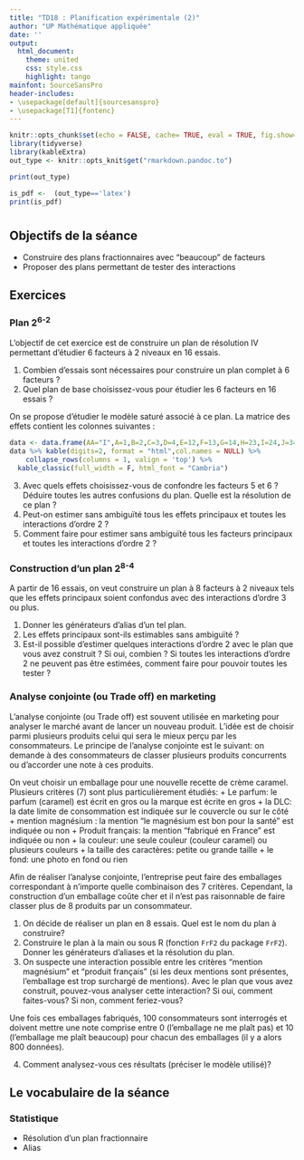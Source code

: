 ```yaml
---
title: "TD18 : Planification expérimentale (2)"
author: "UP Mathématique appliquée"
date: ''
output:
  html_document:
    theme: united
    css: style.css
    highlight: tango
mainfont: SourceSansPro
header-includes:
- \usepackage[default]{sourcesanspro}
- \usepackage[T1]{fontenc}
---
```



```r
knitr::opts_chunk$set(echo = FALSE, cache= TRUE, eval = TRUE, fig.show='hide', message = FALSE, warning = FALSE, results = 'hide' )
library(tidyverse)
library(kableExtra)
out_type <- knitr::opts_knit$get("rmarkdown.pandoc.to")

```

```r
print(out_type)

is_pdf <-  (out_type=='latex')
print(is_pdf)
```

# {.tabset .tabset-fade .tabset-pills}

##  Objectifs de la séance  

* Construire des plans fractionnaires avec "beaucoup" de facteurs
* Proposer des plans permettant de tester des interactions

## Exercices 


###  Plan 2<sup>6-2</sup>

L'objectif de cet exercice est de construire un plan de résolution IV permettant d'étudier 6 facteurs à 2 niveaux en 16 essais.

1. Combien d'essais sont nécessaires pour construire un plan complet à 6 facteurs ?
2. Quel plan de base choisissez-vous pour étudier les 6 facteurs en 16 essais ?

On se propose d'étudier le modèle saturé associé à ce plan. La matrice des effets contient les colonnes suivantes :

```r
data <- data.frame(AA="I",A=1,B=2,C=3,D=4,E=12,F=13,G=14,H=23,I=24,J=34,K=123,L=124,M=134,N=234,O=1234)
data %>% kable(digits=2, format = "html",col.names = NULL) %>%
    collapse_rows(columns = 1, valign = 'top') %>%
  kable_classic(full_width = F, html_font = "Cambria")

```

3. Avec quels effets choisissez-vous de confondre les facteurs 5 et 6 ? Déduire toutes les autres confusions du plan. Quelle est la résolution de ce plan ?
4. Peut-on estimer sans ambiguïté tous les effets principaux et toutes les interactions d'ordre 2 ?
5. Comment faire pour estimer sans ambiguïté tous les facteurs principaux et toutes les interactions d'ordre 2 ? 

### Construction d'un plan 2<sup>8-4</sup>

A partir de 16 essais, on veut construire un plan à 8 facteurs à 2 niveaux tels que les effets principaux soient confondus avec des interactions d'ordre 3 ou plus.

1. Donner les générateurs d'alias d'un tel plan.
2. Les effets principaux sont-ils estimables sans ambiguïté ?
3. Est-il possible d'estimer quelques interactions d'ordre 2 avec le plan que vous avez construit ? Si oui, combien ? Si toutes les interactions d'ordre 2 ne peuvent pas être estimées, comment faire pour pouvoir toutes les tester ?


### Analyse conjointe (ou Trade off) en marketing

L'analyse conjointe (ou Trade off) est souvent utilisée en marketing pour analyser le marché avant de lancer un nouveau produit. L'idée est de choisir parmi plusieurs produits celui qui sera le mieux perçu par les consommateurs. Le principe de l'analyse conjointe est le suivant: on demande à des consommateurs de classer plusieurs produits concurrents ou d'accorder une note à ces produits.

On veut choisir un emballage pour une nouvelle recette de crème caramel. Plusieurs critères (7) sont plus particulièrement étudiés:
 + Le parfum: le parfum (caramel) est écrit en gros ou la marque est écrite en gros
 + la DLC: la date limite de consommation est indiquée sur le couvercle ou sur le côté
 + mention magnésium : la mention "le magnésium est bon pour la santé" est indiquée ou non
 + Produit français: la mention "fabriqué en France" est indiquée ou non
 + la couleur: une seule couleur (couleur caramel) ou plusieurs couleurs
 + la taille des caractères: petite ou grande taille
 + le fond: une photo en fond ou rien


Afin de réaliser l'analyse conjointe, l'entreprise peut faire des emballages correspondant à n'importe quelle combinaison des 7 critères. Cependant, la construction d'un emballage coûte cher et il n'est pas raisonnable de faire classer plus de 8 produits par un consommateur.

1. On décide de réaliser un plan en 8 essais. Quel est le nom du plan à construire?
2. Construire le plan à la main ou sous R (fonction `FrF2` du package `FrF2`). Donner les générateurs d'aliases et la résolution du plan.
3. On suspecte une interaction possible entre les critères "mention magnésium" et "produit français" (si les deux mentions sont présentes, l'emballage est trop surchargé de mentions). Avec le plan que vous avez construit, pouvez-vous analyser cette interaction? Si oui, comment faites-vous? Si non, comment feriez-vous?

Une fois ces emballages fabriqués, 100 consommateurs sont interrogés et doivent mettre une note comprise entre 0 (l'emballage ne me plaît pas) et 10 (l'emballage me plaît beaucoup) pour chacun des emballages (il y a alors 800 données).

4. Comment analysez-vous ces résultats (préciser le modèle utilisé)?


## Le vocabulaire de la séance

### Statistique 
- Résolution d'un plan fractionnaire
- Alias

